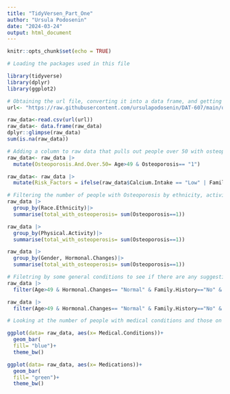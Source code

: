 ```yaml
---
title: "TidyVersen_Part_One"
author: "Ursula Podosenin"
date: "2024-03-24"
output: html_document
---
```


```r
knitr::opts_chunk$set(echo = TRUE)
```

```r

# Loading the packages used in this file

library(tidyverse)
library(dplyr)
library(ggplot2)
```


```r

# Obtaining the url file, converting it into a data frame, and getting an overview of the table 
url<- "https://raw.githubusercontent.com/ursulapodosenin/DAT-607/main/osteoporosis.csv"

raw_data<-read.csv(url(url))
raw_data<- data.frame(raw_data)
dplyr::glimpse(raw_data)
sum(is.na(raw_data))
```

```r
# Adding a column to raw data that pulls out people over 50 with osteoporosis and potential risk factors
raw_data<- raw_data |>
  mutate(Osteoporosis.And.Over.50= Age>49 & Osteoporosis== "1")

raw_data<- raw_data |> 
  mutate(Risk_Factors = ifelse(raw_data$Calcium.Intake == "Low" | Family.History == "Yes" | Medical.Conditions != "None" | Prior.Fractures== "Yes" , "yes", "no"))

# Filtering the number of people with Osteoporosis by ethnicity, activity level and hormonal changes
raw_data |>
  group_by(Race.Ethnicity)|>
  summarise(total_with_osteoperosis= sum(Osteoporosis==1))

raw_data |>
  group_by(Physical.Activity)|>
  summarise(total_with_osteoperosis= sum(Osteoporosis==1))

raw_data |>
  group_by(Gender, Hormonal.Changes)|>
  summarise(total_with_osteoperosis= sum(Osteoporosis==1))

# Filetring by some general conditions to see if there are any suggestive variables that may be linked to Osteoporosis
raw_data |> 
  filter(Age>49 & Hormonal.Changes== "Normal" & Family.History=="No" & Body.Weight== "Normal" & Calcium.Intake== "Adequate", Osteoporosis==1)

raw_data |> 
  filter(Age>49 & Hormonal.Changes== "Normal" & Family.History=="No" & Body.Weight== "Normal" & Calcium.Intake== "Adequate", Osteoporosis==0)

```

```r

# Looking at the number of people with medical conditions and those on medication

ggplot(data= raw_data, aes(x= Medical.Conditions))+
  geom_bar(
  fill= "blue")+
  theme_bw()

ggplot(data= raw_data, aes(x= Medications))+
  geom_bar(
  fill= "green")+
  theme_bw()

```


